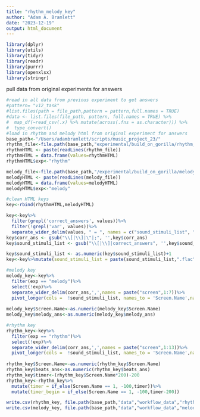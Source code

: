 ```yaml
---
title: "rhythm_melody_key"
author: "Adam A. Bramlett"
date: "2023-12-19"
output: html_document
---
```

```r
library(dplyr)
library(utils)
library(tidyr)
library(readr)
library(purrr)
library(openxlsx)
library(stringr)
```
pull data from original experiments for answers
```r
#read in all data from previous experiment to get answers
#pattern= "v12_task"
#list.files(path = file_path,pattern = pattern,full.names = TRUE)
#data <- list.files(file_path, pattern, full.names = TRUE) %>% 
#  map_df(~read_csv(.x) %>% mutate(across(.fns = as.character))) %>%
#  type_convert()
#load in rhythm and melody html from original experiment for answers
base_path<-"/Users/adambramlett/scripts/music_project_23/"
rhythm_file<-file.path(base_path,"experimental/build_on_gorilla/rhythm_memory/rhythm_memory.html")
rhythmHTML <- paste(readLines(rhythm_file))
rhythmHTML = data.frame(values=rhythmHTML)
rhythmHTML$exp<-"rhythm"

melody_file<-file.path(base_path,"/experimental/build_on_gorilla/melody_memory/melody_memory.html")
melodyHTML <- paste(readLines(melody_file))
melodyHTML = data.frame(values=melodyHTML)
melodyHTML$exp<-"melody"
```


```r
#clean HTML keys
key<-rbind(rhythmHTML,melodyHTML)

key<-key%>%
  filter(grepl('correct_answers', values))%>%
  filter(!grepl('var', values))%>%
  separate_wider_delim(values, " = ", names = c("sound_stimuli_list", "corr_ans"))
key$corr_ans <- gsub("\\[|\\]|\"|;", '',key$corr_ans)
key$sound_stimuli_list <- gsub("\\[|\\]|correct_answers", '',key$sound_stimuli_list)

key$sound_stimuli_list <- as.numeric(key$sound_stimuli_list)+1
key<-key%>%mutate(sound_stimuli_list = paste(sound_stimuli_list,".flac",sep = ""))

#melody key
melody_key<-key%>%
  filter(exp == "melody")%>%
  select(!exp)%>%
  separate_wider_delim(corr_ans,',',names = paste("screen",1:7))%>%
  pivot_longer(cols =  !sound_stimuli_list, names_to = 'Screen.Name',names_prefix = "screen",values_to = "melody_ans")
  
melody_key$Screen.Name<-as.numeric(melody_key$Screen.Name)
melody_key$melody_ans<-as.numeric(melody_key$melody_ans)

#rhythm key
rhythm_key<-key%>%
  filter(exp == "rhythm")%>%
  select(!exp)%>%
  separate_wider_delim(corr_ans,',',names = paste("screen",1:13))%>%
  pivot_longer(cols =  !sound_stimuli_list, names_to = 'Screen.Name',names_prefix = "screen",values_to = "beats_ans")
  
rhythm_key$Screen.Name<-as.numeric(rhythm_key$Screen.Name)
rhythm_key$beats_ans<-as.numeric(rhythm_key$beats_ans)
rhythm_key$timer<-(rhythm_key$Screen.Name*200)-200
rhythm_key<-rhythm_key%>%
  mutate(timer = if_else(Screen.Name == 1, -100,timer))%>%
  mutate(timer_begin = if_else(Screen.Name == 1, -100,timer-200))

write.csv(rhythm_key, file.path(base_path,"data","workflow_data","rhythm_key.csv"), row.names = FALSE)
write.csv(melody_key, file.path(base_path,"data","workflow_data","melody_key.csv"), row.names = FALSE)

```


